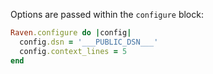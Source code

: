 Options are passed within the `configure` block:

```ruby
Raven.configure do |config|
  config.dsn = '___PUBLIC_DSN___'
  config.context_lines = 5
end
```
